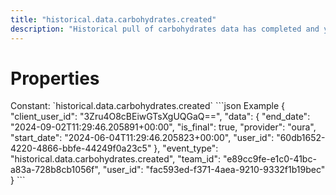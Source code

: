 ```yaml
---
title: "historical.data.carbohydrates.created"
description: "Historical pull of carbohydrates data has completed and you can now pull data for this resource."
---
```

# Properties
<ResponseField name="event_type" type="const string" required="true">
Constant: `historical.data.carbohydrates.created`
</ResponseField>
<ResponseField name="team_id" type="string" required="true">
</ResponseField>
<ResponseField name="user_id" type="string" required="true">
</ResponseField>
<ResponseField name="client_user_id" type="string" required="true">
</ResponseField>
<ResponseField name="data" type="HistoricalDataCreated" required="true">
<Expandable title="HistoricalDataCreated" defaultOpen="true">
<ResponseField name="user_id" type="string" required="true">
</ResponseField>
<ResponseField name="start_date" type="string" required="true">
</ResponseField>
<ResponseField name="end_date" type="string" required="true">
</ResponseField>
<ResponseField name="is_final" type="boolean" required="true">
</ResponseField>
<ResponseField name="provider" type="string" required="true">
</ResponseField>
</Expandable>
</ResponseField>
<ResponseExample>
```json Example
{
  "client_user_id": "3Zru4O8cBEiwGTsXgUQGaQ==",
  "data": {
    "end_date": "2024-09-02T11:29:46.205891+00:00",
    "is_final": true,
    "provider": "oura",
    "start_date": "2024-06-04T11:29:46.205823+00:00",
    "user_id": "60db1652-4220-4866-bbfe-44249f0a23c5"
  },
  "event_type": "historical.data.carbohydrates.created",
  "team_id": "e89cc9fe-e1c0-41bc-a83a-728b8cb1056f",
  "user_id": "fac593ed-f371-4aea-9210-9332f1b19bec"
}
```
</ResponseExample>
